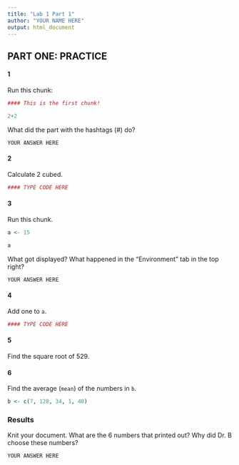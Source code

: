 ```yaml
---
title: "Lab 1 Part 1"
author: "YOUR NAME HERE"
output: html_document
---
```


## PART ONE: PRACTICE

#### 1

Run this chunk:

```r
#### This is the first chunk!

2+2
```

What did the part with the hashtags (#) do?

```
YOUR ANSWER HERE
```

#### 2

Calculate 2 cubed.

```r
#### TYPE CODE HERE

```

#### 3

Run this chunk.

```r
a <- 15

a
```

What got displayed?  What happened in the "Environment" tab in the top right?

```
YOUR ANSWER HERE
```

#### 4

Add one to `a`.

```r
#### TYPE CODE HERE

```

#### 5

Find the square root of 529.


#### 6

Find the average (`mean`) of the numbers in `b`.

```r
b <- c(7, 128, 34, 1, 40)
```


### Results

Knit your document.  What are the 6 numbers that printed out?  Why did Dr. B choose these numbers?

```
YOUR ANSWER HERE
```
